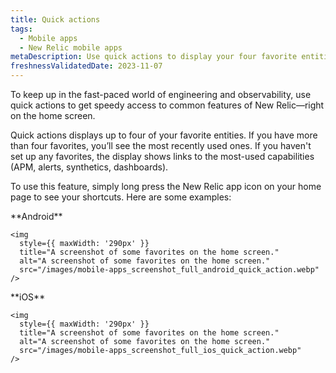 ```yaml
---
title: Quick actions 
tags:
  - Mobile apps
  - New Relic mobile apps
metaDescription: Use quick actions to display your four favorite entities. 
freshnessValidatedDate: 2023-11-07
---
```


To keep up in the fast-paced world of engineering and observability, use quick actions to get speedy access to common features of New Relic—right on the home screen.

Quick actions displays up to four of your favorite entities. If you have more than four favorites, you’ll see the most recently used ones. If you haven't set up any favorites, the display shows links to the most-used capabilities (APM, alerts, synthetics, dashboards).

To use this feature, simply long press the New Relic app icon on your home page to see your shortcuts. Here are some examples:

<SideBySide>
  <Side>
    <DNT>
      **Android**
    </DNT>

    <img
      style={{ maxWidth: '290px' }}
      title="A screenshot of some favorites on the home screen."
      alt="A screenshot of some favorites on the home screen."
      src="/images/mobile-apps_screenshot_full_android_quick_action.webp"
    />
  </Side>

  <Side>
    <DNT>
      **iOS**
    </DNT>

    <img
      style={{ maxWidth: '290px' }}
      title="A screenshot of some favorites on the home screen."
      alt="A screenshot of some favorites on the home screen."
      src="/images/mobile-apps_screenshot_full_ios_quick_action.webp"
    />
  </Side>
</SideBySide>
